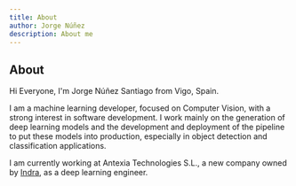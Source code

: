 ```yaml
---
title: About
author: Jorge Núñez
description: About me
---
```


## About

Hi Everyone, I'm <span class="important-text">Jorge Núñez Santiago</span> from Vigo, Spain.

I am a <span class="important-text">machine learning developer</span>, focused on Computer Vision, with a strong interest in software development. I work mainly on the generation of deep learning models and the development and deployment of the pipeline to put these models into production, especially in object detection and classification applications.

I am currently working at Antexia Technologies S.L., a new company owned by <a href="https://www.indracompany.com/" target="_blank">Indra</a>, as a deep learning engineer.
